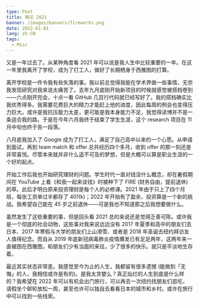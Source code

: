 ```yaml
---
type: Post
title: 再见 2021
banner: /images/banners/fireworks.png
date: 2022-01-01
lang: zh-CN
tags:
  - Misc
---
```


又是一年过去了。从某种角度看 2021 年可以说是我人生中比较重要的一年。在这一年里我离开了学校，成为了打工人，做好了长期栖身于西雅图的打算。

离开学校是一件令我有些失落的事。我以前总觉得我能在学术界做一些事情，无奈我发现研究对我来说太痛苦了。去年九月底刚开始新项目的时候就感觉被搭档卷到——六点刚开完会，十点一看 GitHub 几百行代码就已经写好了。我的搭档确实比我优秀得多。我需要花费巨大的精力才能赶上他的进度，因此每周的例会也变得压力巨大。或许是我抗压能力太差，更可能是我本身能力不足，我觉得读博并不是一条适合我的路。于是在今年六月我终于结束了学生生涯，这个 research 项目在 11 月中旬也终于告一段落。

八月底我加入了 Google 成为了打工人，满足了自己高中以来的一个心愿。从申请到面试，再到 team match 和 offer 总共经历四个多月，收到 offer 的那一刻还是非常喜悦。尽管本来就并非什么遥不可及的梦想，但是大概可以算是职业生涯的一个好的起点。

开始工作后我也开始研究理财的问题。学生时代一直对钱没什么概念，却在暑假期间在 YouTube 上看《和我一起来谈钱》时被种下了 FIRE (财务自由，提前退休) 的草。此后才明白原来投资理财是每个人的必修课。2021 年由于只上了四个月班，每张工资单过半都存了 401(k)；2022 年开始有了盈余，投资算是一个新的挑战。我希望自己能在 45 岁之前退休——可是我也不知道那之后我想要做什么。

虽然发生了这些重要的事，但是回头看 2021 总的来说还是觉得乏善可陈。或许我是一个彻底的社会动物，这些事对我来说远远没有 2017 年夏季和高中的朋友们去日本、2017 年寒假与大学的朋友们上山滑雪、或者是 2018 年圣诞去纽约拜访友人值得纪念。而自从 2019 年底新冠病毒肺炎疫情爆发已有足足两年，这两年来一直被困在西雅图，和朋友们少有当面的来往，少了很多的快乐。就只是平淡地生存着。

最近其实状态非常差。我感觉至今为止的人生，我都留有很多遗憾 (能做到「无悔」的人，我相信或许是有的)。是我太贪婪么？真正灿烂的人生到底是什么样的？我希望在 2022 年可以有机会出门旅行，可以再去一次纽约找朋友们逛吃，请假坐个邮轮放松一周，甚至也许可以独自去看看日本的城市和乡村。或许在旅行中可以找到一些线索。
